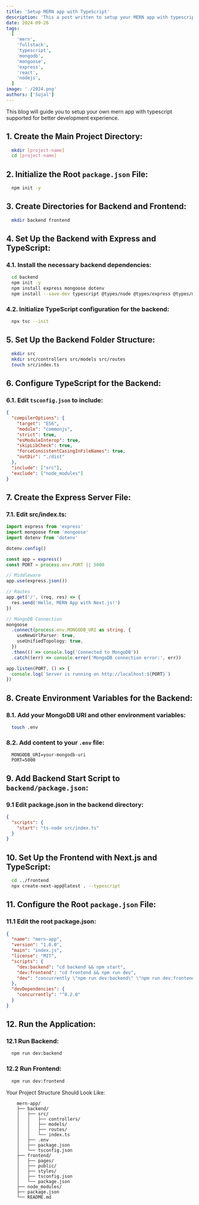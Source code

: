 ```yaml
---
title: 'Setup MERN app with TypeScript'
description: 'This a post written to setup your MERN app with typescript supported environment'
date: 2024-09-26
tags:
  [
    'mern',
    'fullstack',
    'typescript',
    'mongodb',
    'mongoose',
    'express',
    'react',
    'nodejs',
  ]
image: './2024.png'
authors: ['Sujal']
---
```


This blog will guide you to setup your own mern app with typescript supported for better development experience.

## 1. Create the Main Project Directory:

```bash
  mkdir [project-name]
  cd [project-name]
```

## 2. Initialize the Root `package.json` File:

```bash
  npm init -y
```

## 3. Create Directories for Backend and Frontend:

```bash
  mkdir backend frontend
```

## 4. Set Up the Backend with Express and TypeScript:

### 4.1. Install the necessary backend dependencies:

```bash
  cd backend
  npm init -y
  npm install express mongoose dotenv
  npm install --save-dev typescript @types/node @types/express @types/mongoose ts-node
```

### 4.2. Initialize TypeScript configuration for the backend:

```bash
  npx tsc --init
```

## 5. Set Up the Backend Folder Structure:

```bash
  mkdir src
  mkdir src/controllers src/models src/routes
  touch src/index.ts
```

## 6. Configure TypeScript for the Backend:

### 6.1. Edit `tsconfig.json` to include:

```json
{
  "compilerOptions": {
    "target": "ES6",
    "module": "commonjs",
    "strict": true,
    "esModuleInterop": true,
    "skipLibCheck": true,
    "forceConsistentCasingInFileNames": true,
    "outDir": "./dist"
  },
  "include": ["src"],
  "exclude": ["node_modules"]
}
```

## 7. Create the Express Server File:

### 7.1. Edit src/index.ts:

```ts
import express from 'express'
import mongoose from 'mongoose'
import dotenv from 'dotenv'

dotenv.config()

const app = express()
const PORT = process.env.PORT || 5000

// Middleware
app.use(express.json())

// Routes
app.get('/', (req, res) => {
  res.send('Hello, MERN App with Next.js!')
})

// MongoDB Connection
mongoose
  .connect(process.env.MONGODB_URI as string, {
    useNewUrlParser: true,
    useUnifiedTopology: true,
  })
  .then(() => console.log('Connected to MongoDB'))
  .catch((err) => console.error('MongoDB connection error:', err))

app.listen(PORT, () => {
  console.log(`Server is running on http://localhost:${PORT}`)
})
```

## 8. Create Environment Variables for the Backend:

### 8.1. Add your MongoDB URI and other environment variables:

```bash
  touch .env
```

### 8.2. Add content to your `.env` file:

```env
  MONGODB_URI=your-mongodb-uri
  PORT=5000
```

## 9. Add Backend Start Script to `backend/package.json`:

### 9.1 Edit package.json in the backend directory:

```json
{
  "scripts": {
    "start": "ts-node src/index.ts"
  }
}
```

## 10. Set Up the Frontend with Next.js and TypeScript:

```bash
  cd ../frontend
  npx create-next-app@latest . --typescript
```

## 11. Configure the Root `package.json` File:

### 11.1 Edit the root package.json:

```json
{
  "name": "mern-app",
  "version": "1.0.0",
  "main": "index.js",
  "license": "MIT",
  "scripts": {
    "dev:backend": "cd backend && npm start",
    "dev:frontend": "cd frontend && npm run dev",
    "dev": "concurrently \"npm run dev:backend\" \"npm run dev:frontend\""
  },
  "devDependencies": {
    "concurrently": "^8.2.0"
  }
}
```

## 12. Run the Application:

### 12.1 Run Backend:

```bash
  npm run dev:backend
```

### 12.2 Run Frontend:

```bash
  npm run dev:frontend
```

Your Project Structure Should Look Like:

```
    mern-app/
    ├── backend/
    │   ├── src/
    │   │   ├── controllers/
    │   │   ├── models/
    │   │   ├── routes/
    │   │   └── index.ts
    │   ├── .env
    │   ├── package.json
    │   └── tsconfig.json
    ├── frontend/
    │   ├── pages/
    │   ├── public/
    │   ├── styles/
    │   ├── tsconfig.json
    │   └── package.json
    ├── node_modules/
    ├── package.json
    └── README.md
```
